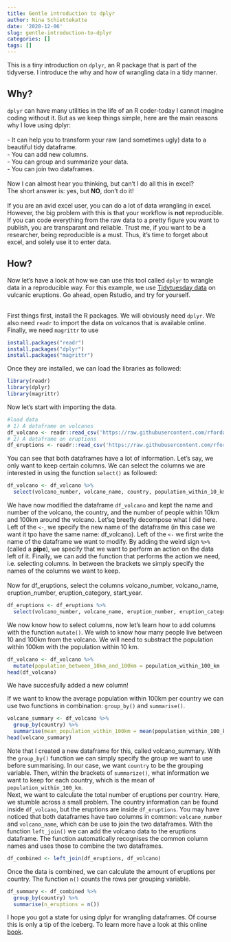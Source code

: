 ```yaml
---
title: Gentle introduction to dplyr
author: Nina Schiettekatte
date: '2020-12-06'
slug: gentle-introduction-to-dplyr
categories: []
tags: []
---
```



This is a tiny introduction on `dplyr`, an R package that is part of the tidyverse. I introduce the why and how of wrangling data in a tidy manner. 

## Why? 
`dplyr` can have many utilities in the life of an R coder-today I cannot imagine coding without it. But as we keep things simple, here are the main reasons why I love using dplyr:     
<br>
- It can help you to transform your raw (and sometimes ugly) data to a beautiful tidy dataframe.    
- You can add new columns.     
- You can group and summarize your data.    
- You can join two dataframes.     
<br>
Now I can almost hear you thinking, but can't I do all this in excel?     
The short answer is: yes, but **NO**, don't do it!    
<br>
If you are an avid excel user, you can do a lot of data wrangling in excel. However, the big problem with this is that your workflow is **not** reproducible. If you can code everything from the raw data to a pretty figure you want to publish, you are transparant and reliable. Trust me, if you want to be a researcher, being reproducible is a must. Thus, it's time to forget about excel, and solely use it to enter data.      

## How? 
Now let's have a look at how we can use this tool called `dplyr` to wrangle data in a reproducible way. For this example, we use [Tidytuesday data](https://github.com/rfordatascience/tidytuesday) on vulcanic eruptions. Go ahead, open Rstudio, and try for yourself.   
<br>     

First things first, install the R packages. We will obviously need `dplyr`. We also need `readr` to import the data on volcanos that is available online. Finally, we need `magrittr` to use 
```r
install.packages("readr")
install.packages("dplyr")
install.packages("magrittr")
```
Once they are installed, we can load the libraries as followed: 
```r
library(readr)
library(dplyr)
library(magrittr)
```
Now let's start with importing the data. 

```r
#load data
# 1) A dataframe on volcanos
df_volcano <- readr::read_csv('https://raw.githubusercontent.com/rfordatascience/tidytuesday/master/data/2020/2020-05-12/volcano.csv')
# 2) A dataframe on eruptions
df_eruptions <- readr::read_csv('https://raw.githubusercontent.com/rfordatascience/tidytuesday/master/data/2020/2020-05-12/eruptions.csv')
```

You can see that both dataframes have a lot of information. Let's say, we only want to keep certain columns. We can select the columns we are interested in using the function `select()` as followed:
```r
df_volcano <- df_volcano %>%
  select(volcano_number, volcano_name, country, population_within_10_km, population_within_100_km)
```
We have now modified the dataframe `df_volcano` and kept the name and number of the volcano, the country, and the number of people within 10km and 100km around the volcano. 
Let'sq breefly decompose what I did here. Left of the `<-`, we specify the new name of the dataframe (in this case we want it tpo have the same name: df_volcano). Left of the `<-` we first write the name of the dataframe we want to modify. By adding the weird sign `%>%` (called a **pipe**), we specify that we want to perform an action on the data left of it. Finally, we can add the function that performs the action we need, i.e. selecting columns. In between the brackets we simply specify the names of the columns we want to keep.      
<br>
Now for df_eruptions, select the columns volcano_number, volcano_name, eruption_number, eruption_category, start_year.     
```r
df_eruptions <- df_eruptions %>%
  select(volcano_number, volcano_name, eruption_number, eruption_category, start_year)
```
We now know how to select columns, now let's learn how to add columns with the function `mutate()`.
We wish to know how many people live between 10 and 100km from the volcano. We will need to substract the population within 100km with the population within 10 km.   
```r
df_volcano <- df_volcano %>%
  mutate(population_between_10km_and_100km = population_within_100_km - population_within_10_km) 
head(df_volcano)
```
We have succesfully added a new column!    

If we want to know the average population within 100km per country we can use two functions in combination: `group_by()` and `summarise()`. 

```r
volcano_summary <- df_volcano %>%
  group_by(country) %>%
  summarise(mean_population_within_100km = mean(population_within_100_km))
head(volcano_summary)
```
Note that I created a new dataframe for this, called volcano_summary. With the `group_by()` function we can simply specify the group we want to use before summarising. In our case, we want `country` to be the grouping variable. Then, within the brackets of `summarize()`, what information we want to keep for each country, which is the mean of `population_within_100_km`.     
Next, we want to calculate the total number of eruptions per country. Here, we stumble across a small problem. The country information can be found inside `df_volcano`, but the eruptions are inside `df_eruptions`. You may have noticed that both dataframes have two columns in common: `volcano_number` and `volcano_name`, which can be use to join the two dataframes. With the function `left_join()` we can add the volcano data to the eruptions dataframe. The function automatically recognises the common column names and uses those to combine the two dataframes. 

```r
df_combined <- left_join(df_eruptions, df_volcano)
```
Once the data is combined, we can calculate the amount of eruptions per country. The function `n()` counts the rows per grouping variable. 
```r
df_summary <- df_combined %>%
  group_by(country) %>%
  summarise(n_eruptions = n())
```


I hope you got a state for using dplyr for wrangling dataframes. Of course this is only a tip of the iceberg. To learn more have a look at this online [book](https://r4ds.had.co.nz/tidy-data.html). 






